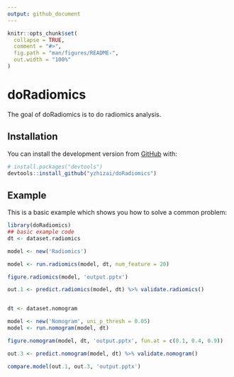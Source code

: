 ```yaml
---
output: github_document
---
```


<!-- README.md is generated from README.Rmd. Please edit that file -->

```r
knitr::opts_chunk$set(
  collapse = TRUE,
  comment = "#>",
  fig.path = "man/figures/README-",
  out.width = "100%"
)
```

# doRadiomics

<!-- badges: start -->
<!-- badges: end -->

The goal of doRadiomics is to do radiomics analysis.

## Installation

You can install the development version from [GitHub](https://github.com/) with:

``` r
# install.packages("devtools")
devtools::install_github("yzhizai/doRadiomics")
```
## Example

This is a basic example which shows you how to solve a common problem:

```r
library(doRadiomics)
## basic example code
dt <- dataset.radiomics

model <- new('Radiomics')

model <- run.radiomics(model, dt, num_feature = 20)

figure.radiomics(model, 'output.pptx')

out.1 <- predict.radiomics(model, dt) %>% validate.radiomics()


dt <- dataset.nomogram

model <- new('Nomogram', uni_p_thresh = 0.05)
model <- run.nomogram(model, dt)

figure.nomogram(model, dt, 'output.pptx', fun.at = c(0.1, 0.4, 0.9))

out.3 <- predict.nomogram(model, dt) %>% validate.nomogram()

compare.model(out.1, out.3, 'output.pptx')
```
